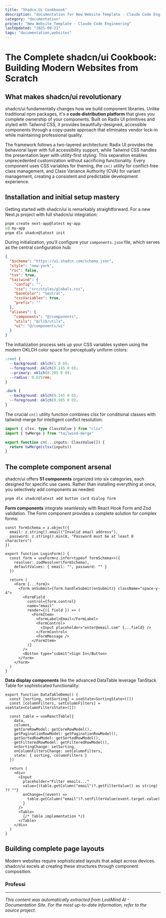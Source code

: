 ```yaml
---
title: "Shadcn:Ui Cookboook"
description: "documentation for New Website Template - Claude Code Engineering"
category: "documentation"
project: "New Website Template - Claude Code Engineering"
lastUpdated: "2025-09-21"
tags: "documentation,websites"
---
```


# The Complete shadcn/ui Cookbook: Building Modern Websites from Scratch

## What makes shadcn/ui revolutionary

shadcn/ui fundamentally changes how we build component libraries. Unlike traditional npm packages, it's a **code distribution platform** that gives you complete ownership of your components. Built on Radix UI primitives and styled with Tailwind CSS, it provides beautifully-designed, accessible components through a copy-paste approach that eliminates vendor lock-in while maintaining professional quality.

The framework follows a two-layered architecture: Radix UI provides the behavioral layer with full accessibility support, while Tailwind CSS handles the presentation layer with utility-first styling. This separation enables unprecedented customization without sacrificing functionality. Every component uses CSS variables for theming, the `cn()` utility for conflict-free class management, and Class Variance Authority (CVA) for variant management, creating a consistent and predictable development experience.

## Installation and initial setup mastery

Getting started with shadcn/ui is remarkably straightforward. For a new Next.js project with full shadcn/ui integration:

```bash
pnpm create next-app@latest my-app
cd my-app
pnpm dlx shadcn@latest init
```

During initialization, you'll configure your `components.json` file, which serves as the central configuration hub:

```json
{
  "$schema": "https://ui.shadcn.com/schema.json",
  "style": "new-york",
  "rsc": false,
  "tsx": true,
  "tailwind": {
    "config": "",
    "css": "src/styles/globals.css",
    "baseColor": "neutral",
    "cssVariables": true,
    "prefix": ""
  },
  "aliases": {
    "components": "@/components",
    "utils": "@/lib/utils",
    "ui": "@/components/ui"
  }
}
```

The initialization process sets up your CSS variables system using the modern OKLCH color space for perceptually uniform colors:

```css
:root {
  --background: oklch(1 0 0);
  --foreground: oklch(0.145 0 0);
  --primary: oklch(0.205 0 0);
  --radius: 0.625rem;
}

.dark {
  --background: oklch(0.145 0 0);
  --foreground: oklch(0.985 0 0);
}
```

The crucial `cn()` utility function combines clsx for conditional classes with tailwind-merge for intelligent conflict resolution:

```typescript
import { clsx, type ClassValue } from "clsx"
import { twMerge } from "tailwind-merge"

export function cn(...inputs: ClassValue[]) {
  return twMerge(clsx(inputs))
}
```

## The complete component arsenal

shadcn/ui offers **51 components** organized into six categories, each designed for specific use cases. Rather than installing everything at once, you selectively add components as needed:

```bash
pnpm dlx shadcn@latest add button card dialog form
```

**Form components** integrate seamlessly with React Hook Form and Zod validation. The Form component provides a complete solution for complex forms:

```tsx
const formSchema = z.object({
  email: z.string().email("Invalid email address"),
  password: z.string().min(8, "Password must be at least 8 characters")
})

export function LoginForm() {
  const form = useForm<z.infer<typeof formSchema>>({
    resolver: zodResolver(formSchema),
    defaultValues: { email: "", password: "" }
  })

  return (
    <Form {...form}>
      <form onSubmit={form.handleSubmit(onSubmit)} className="space-y-4">
        <FormField
          control={form.control}
          name="email"
          render={({ field }) => (
            <FormItem>
              <FormLabel>Email</FormLabel>
              <FormControl>
                <Input placeholder="enter@email.com" {...field} />
              </FormControl>
              <FormMessage />
            </FormItem>
          )}
        />
        <Button type="submit">Sign In</Button>
      </form>
    </Form>
  )
}
```

**Data display components** like the advanced DataTable leverage TanStack Table for sophisticated functionality:

```tsx
export function DataTableDemo() {
  const [sorting, setSorting] = useState<SortingState>([])
  const [columnFilters, setColumnFilters] = useState<ColumnFiltersState>([])
  
  const table = useReactTable({
    data,
    columns,
    getCoreRowModel: getCoreRowModel(),
    getPaginationRowModel: getPaginationRowModel(),
    getSortedRowModel: getSortedRowModel(),
    getFilteredRowModel: getFilteredRowModel(),
    onSortingChange: setSorting,
    onColumnFiltersChange: setColumnFilters,
    state: { sorting, columnFilters }
  })

  return (
    <div>
      <Input
        placeholder="Filter emails..."
        value={(table.getColumn("email")?.getFilterValue() as string) ?? ""}
        onChange={(event) =>
          table.getColumn("email")?.setFilterValue(event.target.value)
        }
      />
      <Table>
        {/* Table implementation */}
      </Table>
    </div>
  )
}
```

## Building complete page layouts

Modern websites require sophisticated layouts that adapt across devices. shadcn/ui excels at creating these structures through component composition.

### Professi

---
*This content was automatically extracted from LostMind AI - Documentation Site. For the most up-to-date information, refer to the source project.*
